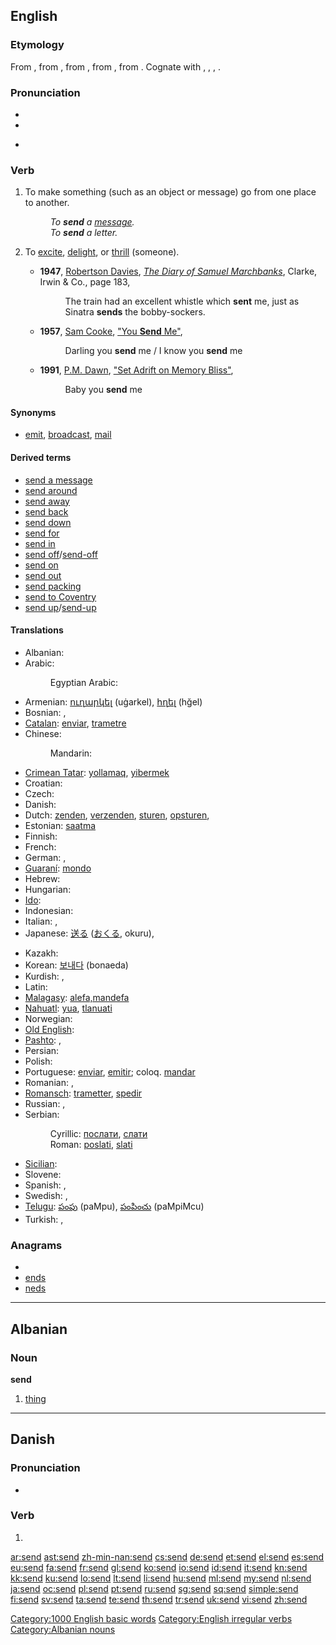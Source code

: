 ==English==

{{rank|greater|army|horse|567|send|peace|glad|hair}}

===Etymology===
From {{etyl|enm}} {{term|senden||to send|lang=enm}}, from {{etyl|ang}} {{term|sendan||to send, cause to go|lang=ang}}, from {{proto|Germanic|sandiánan|to cause to go|lang=en}}, from {{proto|Germanic|title=|sínþanan|to go, journey|lang=en}}, from {{proto|Indo-European|sent-|to walk, travel|lang=en}}. Cognate with {{etyl|nl|-}} {{term|zenden||to send|lang=nl}}, {{etyl|de|-}} {{term|senden||to send|lang=en}}, {{etyl|ang|-}} {{term|sand|lang=ang}}, {{term|sond||a sending, mission, message|lang=ang}}.

===Pronunciation===
* {{IPA|/ˈsɛnd/}}
* {{audio|en-us-send.ogg|Audio (US)}}
* {{audio|En-uk-to send.ogg|Audio (UK)}}
*: {{rhymes|ɛnd}}

===Verb===
{{en-verb|sends|sending|sent}} {{transitive}}

# To make something (such as an object or message) go from one place to another.
#: ''To '''send''' a [[message]].''
#: ''To '''send''' a letter.''
# {{slang|dated}} To [[excite]], [[delight]], or [[thrill]] (someone).
#* '''1947''', [[w:Robertson Davies|Robertson Davies]], ''[[w:The Diary of Samuel Marchbanks|The Diary of Samuel Marchbanks]]'', Clarke, Irwin & Co., page 183,
#*: The train had an excellent whistle which '''sent''' me, just as Sinatra '''sends''' the bobby-sockers.
#* '''1957''', [[w:Sam Cooke|Sam Cooke]], [[w:You Send Me|"You '''Send''' Me"]],
#*: Darling you '''send''' me / I know you '''send''' me
#* '''1991''', [[w:P.M. Dawn|P.M. Dawn]], [[w:Set Adrift on Memory Bliss|"Set Adrift on Memory Bliss"]],
#*: Baby you '''send''' me

====Synonyms====
* {{i-c|make something go somewhere}} [[emit]], [[broadcast]], [[mail]]

====Derived terms====
* [[send a message]]
* [[send around]]
* [[send away]]
* [[send back]]
* [[send down]]
* [[send for]]
* [[send in]]
* [[send off]]/[[send-off]]
* [[send on]]
* [[send out]]
* [[send packing]]
* [[send to Coventry]]
* [[send up]]/[[send-up]]

====Translations====
{{trans-top|make something go somewhere}}
* Albanian: {{t-|sq|nis|xs=Albanian}}
* Arabic: {{Arab|[[ارسل]]}} {{IPAchar|(’ársala)}}
*: Egyptian Arabic: {{tø|arz|بعت|tr=ba3at|sc=Arab|xs=Egyptian Arabic}}
* Armenian: [[ուղարկել]] (uġarkel), [[հղել]] (hğel)
* Bosnian: {{t-|bs|poslati}}, {{t-|bs|slati}}
* [[Catalan]]: [[enviar]], [[trametre]]
* Chinese:
*: Mandarin: {{t-|cmn|送|tr=[[sòng]]|sc=Hani}}
* [[Crimean Tatar]]: [[yollamaq]], [[yibermek]]
* Croatian: {{t-|hr|slati}}
* Czech: {{t+|cs|poslat}}
* Danish: {{t-|da|sende}}
* Dutch: [[zenden]], [[verzenden]], [[sturen]], [[opsturen]],
* Estonian: [[saatma]]
* Finnish: {{t+|fi|lähettää}}
* French: {{t+|fr|envoyer}}
* German: {{t+|de|senden}}, {{t+|de|schicken}}
* [[Guaraní]]: [[mondo]]
* Hebrew: {{t+|he|שלח|tr=shalákh}}
* Hungarian: {{t+|hu|küld}}
* [[Ido]]: {{t+|io|sendar|xs=Ido}}
* Indonesian: {{t+|id|kirim|xs=Indonesian}}
* Italian: {{t+|it|inviare}},  {{t+|it|mandare}}
* Japanese: [[送る]] ([[おくる]], okuru), {{t-|ja|送信する|tr=そうしんする, sōshin-suru}}
{{trans-mid}}
* Kazakh: {{t|kk|жіберу|tr=jiberu|sc=Cyrl|xs=Kazakh}}
* Korean: [[보내다]] (bonaeda)
* Kurdish: {{t+|ku|şandin}}, {{t+|ku|hinartin}}
* Latin: {{t-|la|mittere}}
* [[Malagasy]]: [[:mg:alefa|alefa,mandefa]]
* [[Nahuatl]]: [[yua]], [[tlanuati]]
* Norwegian: {{t+|no|sende}}
* [[Old English]]: {{t-|ang|sendan|xs=Old English}}
* [[Pashto]]: {{t-|ps|لېږل|tr=lezzəl|sc=ps-Arab|xs=Pashto}}, {{t-|ps|استول|tr=astawəl|sc=ps-Arab|xs=Pashto}}
* Persian: {{t+|fa|فرستادن|tr=ferestâdan|xs=Persian}}
* Polish: {{t|pl|wysyłać}}
* Portuguese: [[enviar]], [[emitir]]; coloq. [[mandar]]
* Romanian: {{t+|ro|trimite}}, {{t+|ro|expedia}}
* [[Romansch]]: [[trametter]], [[spedir]]
* Russian: {{t+|ru|посылать|tr=posylát’}} {{impf}}, {{t+|ru|послать|tr=poslát’}} {{pf}}
* Serbian:
*: Cyrillic: [[послати]], [[слати]]
*: Roman: [[poslati]], [[slati]]
* [[Sicilian]]: {{t+|scn|mannari|xs=Sicilian}}
* Slovene: {{t+|sl|poslati}}
* Spanish: {{t-|es|enviar}}, {{t+|es|mandar}}
* Swedish: {{t+|sv|skicka}}, {{t+|sv|sända}}
* [[Telugu]]: [[పంపు]] (paMpu), [[పంపించు]] (paMpiMcu)
* Turkish: {{t+|tr|göndermek}},  {{t|tr|yollamak}}
{{trans-bottom}}

===Anagrams===
* {{alphagram|[[dens#English|dens]]}}
* [[ends#English|ends]]
* [[neds#English|neds]]

[[Category:1000 English basic words]]
[[Category:English irregular verbs]]

----

==Albanian==

===Noun===
'''send''' {{m}}

# [[thing]]

[[Category:Albanian nouns]]

----

==Danish==

===Pronunciation===
* {{IPA|/sɛn/|[sɛnˀ]|lang=da}}

===Verb===
{{infl|da|verb form}}

# {{form of|imperative|sende|lang=da}}

[[ar:send]]
[[ast:send]]
[[zh-min-nan:send]]
[[cs:send]]
[[de:send]]
[[et:send]]
[[el:send]]
[[es:send]]
[[eu:send]]
[[fa:send]]
[[fr:send]]
[[gl:send]]
[[ko:send]]
[[io:send]]
[[id:send]]
[[it:send]]
[[kn:send]]
[[kk:send]]
[[ku:send]]
[[lo:send]]
[[lt:send]]
[[li:send]]
[[hu:send]]
[[ml:send]]
[[my:send]]
[[nl:send]]
[[ja:send]]
[[oc:send]]
[[pl:send]]
[[pt:send]]
[[ru:send]]
[[sg:send]]
[[sq:send]]
[[simple:send]]
[[fi:send]]
[[sv:send]]
[[ta:send]]
[[te:send]]
[[th:send]]
[[tr:send]]
[[uk:send]]
[[vi:send]]
[[zh:send]]